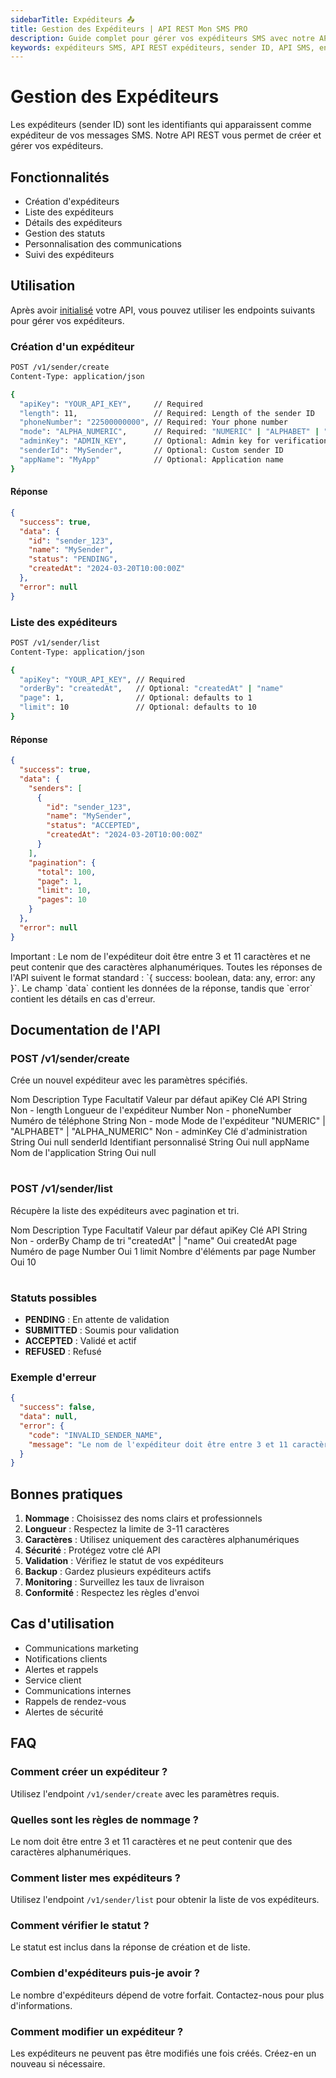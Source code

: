 ```yaml
---
sidebarTitle: Expéditeurs 📤
title: Gestion des Expéditeurs | API REST Mon SMS PRO
description: Guide complet pour gérer vos expéditeurs SMS avec notre API REST. Créez, listez et gérez vos expéditeurs via des requêtes HTTP.
keywords: expéditeurs SMS, API REST expéditeurs, sender ID, API SMS, endpoints expéditeurs, gestion expéditeurs
---
```



# Gestion des Expéditeurs

Les expéditeurs (sender ID) sont les identifiants qui apparaissent comme expéditeur de vos messages SMS. Notre API REST vous permet de créer et gérer vos expéditeurs.

## Fonctionnalités

- Création d'expéditeurs
- Liste des expéditeurs
- Détails des expéditeurs
- Gestion des statuts
- Personnalisation des communications
- Suivi des expéditeurs

## Utilisation

Après avoir [initialisé](/libs/rest/get-started/#init) votre API, vous pouvez utiliser les endpoints suivants pour gérer vos expéditeurs.

### Création d'un expéditeur

```bash
POST /v1/sender/create
Content-Type: application/json

{
  "apiKey": "YOUR_API_KEY",     // Required
  "length": 11,                 // Required: Length of the sender ID
  "phoneNumber": "22500000000", // Required: Your phone number
  "mode": "ALPHA_NUMERIC",      // Required: "NUMERIC" | "ALPHABET" | "ALPHA_NUMERIC"
  "adminKey": "ADMIN_KEY",      // Optional: Admin key for verification
  "senderId": "MySender",       // Optional: Custom sender ID
  "appName": "MyApp"            // Optional: Application name
}
```

#### Réponse

```json
{
  "success": true,
  "data": {
    "id": "sender_123",
    "name": "MySender",
    "status": "PENDING",
    "createdAt": "2024-03-20T10:00:00Z"
  },
  "error": null
}
```

### Liste des expéditeurs

```bash
POST /v1/sender/list
Content-Type: application/json

{
  "apiKey": "YOUR_API_KEY", // Required
  "orderBy": "createdAt",   // Optional: "createdAt" | "name"
  "page": 1,                // Optional: defaults to 1
  "limit": 10               // Optional: defaults to 10
}
```

#### Réponse

```json
{
  "success": true,
  "data": {
    "senders": [
      {
        "id": "sender_123",
        "name": "MySender",
        "status": "ACCEPTED",
        "createdAt": "2024-03-20T10:00:00Z"
      }
    ],
    "pagination": {
      "total": 100,
      "page": 1,
      "limit": 10,
      "pages": 10
    }
  },
  "error": null
}
```

<Callout type="warning" emoji="⚠️">
  Important : Le nom de l'expéditeur doit être entre 3 et 11 caractères et ne
  peut contenir que des caractères alphanumériques.
</Callout>

<Callout type="info">
  Toutes les réponses de l'API suivent le format standard : `{ success: boolean, data: any, error: any }`.
  Le champ `data` contient les données de la réponse, tandis que `error` contient les détails en cas d'erreur.
</Callout>

## Documentation de l'API

### POST /v1/sender/create

Crée un nouvel expéditeur avec les paramètres spécifiés.

<Table style={{ marginTop: 20 }}>
  <thead>
    <Table.Tr>
      <Table.Th>Nom</Table.Th>
      <Table.Th>Description</Table.Th>
      <Table.Th>Type</Table.Th>
      <Table.Th>Facultatif</Table.Th>
      <Table.Th>Valeur par défaut</Table.Th>
    </Table.Tr>
  </thead>
  <tbody>
    <Table.Tr>
      <Table.Td>apiKey</Table.Td>
      <Table.Td>Clé API</Table.Td>
      <Table.Td>String</Table.Td>
      <Table.Td>Non</Table.Td>
      <Table.Td>-</Table.Td>
    </Table.Tr>
    <Table.Tr>
      <Table.Td>length</Table.Td>
      <Table.Td>Longueur de l'expéditeur</Table.Td>
      <Table.Td>Number</Table.Td>
      <Table.Td>Non</Table.Td>
      <Table.Td>-</Table.Td>
    </Table.Tr>
    <Table.Tr>
      <Table.Td>phoneNumber</Table.Td>
      <Table.Td>Numéro de téléphone</Table.Td>
      <Table.Td>String</Table.Td>
      <Table.Td>Non</Table.Td>
      <Table.Td>-</Table.Td>
    </Table.Tr>
    <Table.Tr>
      <Table.Td>mode</Table.Td>
      <Table.Td>Mode de l'expéditeur</Table.Td>
      <Table.Td>"NUMERIC" | "ALPHABET" | "ALPHA_NUMERIC"</Table.Td>
      <Table.Td>Non</Table.Td>
      <Table.Td>-</Table.Td>
    </Table.Tr>
    <Table.Tr>
      <Table.Td>adminKey</Table.Td>
      <Table.Td>Clé d'administration</Table.Td>
      <Table.Td>String</Table.Td>
      <Table.Td>Oui</Table.Td>
      <Table.Td>null</Table.Td>
    </Table.Tr>
    <Table.Tr>
      <Table.Td>senderId</Table.Td>
      <Table.Td>Identifiant personnalisé</Table.Td>
      <Table.Td>String</Table.Td>
      <Table.Td>Oui</Table.Td>
      <Table.Td>null</Table.Td>
    </Table.Tr>
    <Table.Tr>
      <Table.Td>appName</Table.Td>
      <Table.Td>Nom de l'application</Table.Td>
      <Table.Td>String</Table.Td>
      <Table.Td>Oui</Table.Td>
      <Table.Td>null</Table.Td>
    </Table.Tr>
  </tbody>
</Table>

### POST /v1/sender/list

Récupère la liste des expéditeurs avec pagination et tri.

<Table style={{ marginTop: 20 }}>
  <thead>
    <Table.Tr>
      <Table.Th>Nom</Table.Th>
      <Table.Th>Description</Table.Th>
      <Table.Th>Type</Table.Th>
      <Table.Th>Facultatif</Table.Th>
      <Table.Th>Valeur par défaut</Table.Th>
    </Table.Tr>
  </thead>
  <tbody>
    <Table.Tr>
      <Table.Td>apiKey</Table.Td>
      <Table.Td>Clé API</Table.Td>
      <Table.Td>String</Table.Td>
      <Table.Td>Non</Table.Td>
      <Table.Td>-</Table.Td>
    </Table.Tr>
    <Table.Tr>
      <Table.Td>orderBy</Table.Td>
      <Table.Td>Champ de tri</Table.Td>
      <Table.Td>"createdAt" | "name"</Table.Td>
      <Table.Td>Oui</Table.Td>
      <Table.Td>createdAt</Table.Td>
    </Table.Tr>
    <Table.Tr>
      <Table.Td>page</Table.Td>
      <Table.Td>Numéro de page</Table.Td>
      <Table.Td>Number</Table.Td>
      <Table.Td>Oui</Table.Td>
      <Table.Td>1</Table.Td>
    </Table.Tr>
    <Table.Tr>
      <Table.Td>limit</Table.Td>
      <Table.Td>Nombre d'éléments par page</Table.Td>
      <Table.Td>Number</Table.Td>
      <Table.Td>Oui</Table.Td>
      <Table.Td>10</Table.Td>
    </Table.Tr>
  </tbody>
</Table>

### Statuts possibles

- **PENDING** : En attente de validation
- **SUBMITTED** : Soumis pour validation
- **ACCEPTED** : Validé et actif
- **REFUSED** : Refusé

### Exemple d'erreur

```json
{
  "success": false,
  "data": null,
  "error": {
    "code": "INVALID_SENDER_NAME",
    "message": "Le nom de l'expéditeur doit être entre 3 et 11 caractères"
  }
}
```

## Bonnes pratiques

1. **Nommage** : Choisissez des noms clairs et professionnels
2. **Longueur** : Respectez la limite de 3-11 caractères
3. **Caractères** : Utilisez uniquement des caractères alphanumériques
4. **Sécurité** : Protégez votre clé API
5. **Validation** : Vérifiez le statut de vos expéditeurs
6. **Backup** : Gardez plusieurs expéditeurs actifs
7. **Monitoring** : Surveillez les taux de livraison
8. **Conformité** : Respectez les règles d'envoi

## Cas d'utilisation

- Communications marketing
- Notifications clients
- Alertes et rappels
- Service client
- Communications internes
- Rappels de rendez-vous
- Alertes de sécurité

## FAQ

### Comment créer un expéditeur ?

Utilisez l'endpoint `/v1/sender/create` avec les paramètres requis.

### Quelles sont les règles de nommage ?

Le nom doit être entre 3 et 11 caractères et ne peut contenir que des caractères alphanumériques.

### Comment lister mes expéditeurs ?

Utilisez l'endpoint `/v1/sender/list` pour obtenir la liste de vos expéditeurs.

### Comment vérifier le statut ?

Le statut est inclus dans la réponse de création et de liste.

### Combien d'expéditeurs puis-je avoir ?

Le nombre d'expéditeurs dépend de votre forfait. Contactez-nous pour plus d'informations.

### Comment modifier un expéditeur ?

Les expéditeurs ne peuvent pas être modifiés une fois créés. Créez-en un nouveau si nécessaire.
